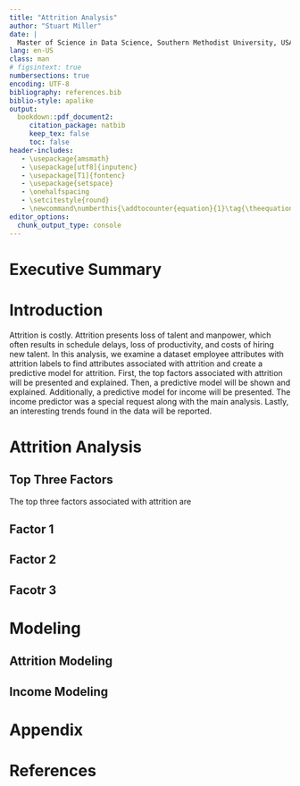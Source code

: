 ```yaml
---
title: "Attrition Analysis"
author: "Stuart Miller"
date: |
  Master of Science in Data Science, Southern Methodist University, USA
lang: en-US
class: man
# figsintext: true
numbersections: true
encoding: UTF-8
bibliography: references.bib
biblio-style: apalike
output:
  bookdown::pdf_document2:
     citation_package: natbib
     keep_tex: false
     toc: false
header-includes:
   - \usepackage{amsmath}
   - \usepackage[utf8]{inputenc}
   - \usepackage[T1]{fontenc}
   - \usepackage{setspace}
   - \onehalfspacing
   - \setcitestyle{round}
   - \newcommand\numberthis{\addtocounter{equation}{1}\tag{\theequation}}
editor_options: 
  chunk_output_type: console
---
```


# Executive Summary

# Introduction

Attrition is costly. Attrition presents loss of talent and manpower, which often results in schedule delays, loss of productivity, and costs of hiring new talent. In this analysis, we examine a dataset employee attributes with attrition labels to find attributes associated with attrition and create a predictive model for attrition. First, the top factors associated with attrition will be presented and explained. Then, a predictive model will be shown and explained. Additionally, a predictive model for income will be presented. The income predictor was a special request along with the main analysis. Lastly, an interesting trends found in the data will be reported.

# Attrition Analysis

## Top Three Factors

The top three factors associated with attrition are

## Factor 1

## Factor 2

## Facotr 3

# Modeling

## Attrition Modeling

## Income Modeling

# Appendix

# References